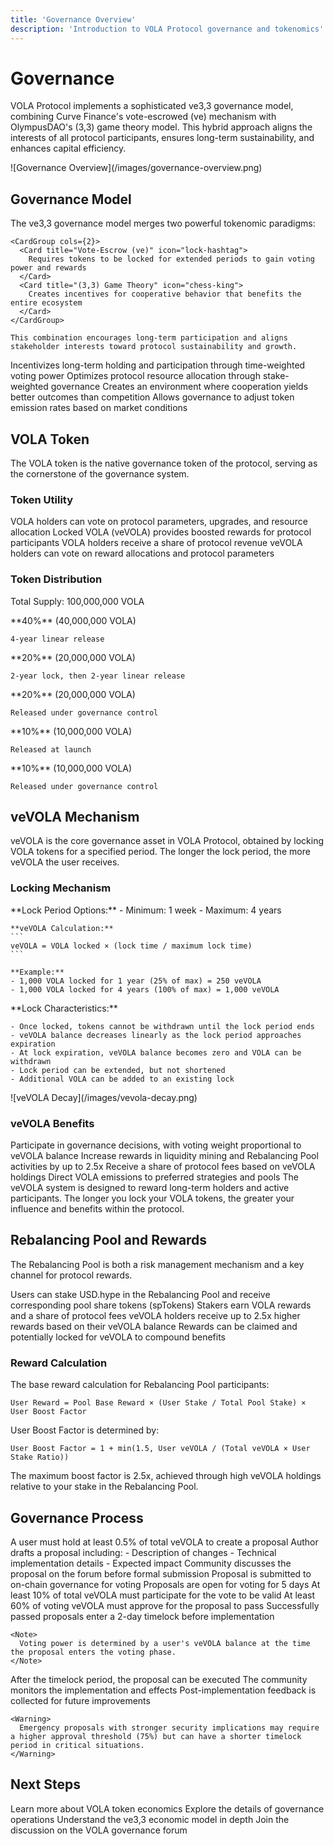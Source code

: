 ```yaml
---
title: 'Governance Overview'
description: 'Introduction to VOLA Protocol governance and tokenomics'
---
```


# Governance

VOLA Protocol implements a sophisticated ve3,3 governance model, combining Curve Finance's vote-escrowed (ve) mechanism with OlympusDAO's (3,3) game theory model. This hybrid approach aligns the interests of all protocol participants, ensures long-term sustainability, and enhances capital efficiency.

<Frame>
  ![Governance Overview](/images/governance-overview.png)
</Frame>

## Governance Model

<Tabs>
  <Tab title="ve3,3 Model">
    The ve3,3 governance model merges two powerful tokenomic paradigms:
    
    <CardGroup cols={2}>
      <Card title="Vote-Escrow (ve)" icon="lock-hashtag">
        Requires tokens to be locked for extended periods to gain voting power and rewards
      </Card>
      <Card title="(3,3) Game Theory" icon="chess-king">
        Creates incentives for cooperative behavior that benefits the entire ecosystem
      </Card>
    </CardGroup>
    
    This combination encourages long-term participation and aligns stakeholder interests toward protocol sustainability and growth.
  </Tab>
  
  <Tab title="Key Features">
    <CardGroup cols={2}>
      <Card title="Long-term Alignment" icon="handshake">
        Incentivizes long-term holding and participation through time-weighted voting power
      </Card>
      <Card title="Capital Efficiency" icon="money-bill-transfer">
        Optimizes protocol resource allocation through stake-weighted governance
      </Card>
      <Card title="Positive-Sum Design" icon="chart-line-up">
        Creates an environment where cooperation yields better outcomes than competition
      </Card>
      <Card title="Dynamic Emission Control" icon="sliders">
        Allows governance to adjust token emission rates based on market conditions
      </Card>
    </CardGroup>
  </Tab>
</Tabs>

## VOLA Token

The VOLA token is the native governance token of the protocol, serving as the cornerstone of the governance system.

### Token Utility

<Steps>
  <Step title="Protocol Governance">
    VOLA holders can vote on protocol parameters, upgrades, and resource allocation
  </Step>
  <Step title="Yield Enhancement">
    Locked VOLA (veVOLA) provides boosted rewards for protocol participants
  </Step>
  <Step title="Fee Distribution">
    VOLA holders receive a share of protocol revenue
  </Step>
  <Step title="Rebalancing Pool Direction">
    veVOLA holders can vote on reward allocations and protocol parameters
  </Step>
</Steps>

### Token Distribution

Total Supply: 100,000,000 VOLA

<CardGroup cols={2}>
  <Card title="Community Incentives" icon="users">
    **40%** (40,000,000 VOLA)
    
    4-year linear release
  </Card>
  <Card title="Team & Advisors" icon="user-group">
    **20%** (20,000,000 VOLA)
    
    2-year lock, then 2-year linear release
  </Card>
  <Card title="Ecosystem Development" icon="seedling">
    **20%** (20,000,000 VOLA)
    
    Released under governance control
  </Card>
  <Card title="Initial Liquidity" icon="water">
    **10%** (10,000,000 VOLA)
    
    Released at launch
  </Card>
  <Card title="Treasury" icon="vault">
    **10%** (10,000,000 VOLA)
    
    Released under governance control
  </Card>
</CardGroup>

## veVOLA Mechanism

<Card>
  veVOLA is the core governance asset in VOLA Protocol, obtained by locking VOLA tokens for a specified period. The longer the lock period, the more veVOLA the user receives.
</Card>

### Locking Mechanism

<Columns>
  <Column>
    **Lock Period Options:**
    - Minimum: 1 week
    - Maximum: 4 years
    
    **veVOLA Calculation:**
    ```
    veVOLA = VOLA locked × (lock time / maximum lock time)
    ```
    
    **Example:**
    - 1,000 VOLA locked for 1 year (25% of max) = 250 veVOLA
    - 1,000 VOLA locked for 4 years (100% of max) = 1,000 veVOLA
  </Column>
  
  <Column>
    **Lock Characteristics:**
    
    - Once locked, tokens cannot be withdrawn until the lock period ends
    - veVOLA balance decreases linearly as the lock period approaches expiration
    - At lock expiration, veVOLA balance becomes zero and VOLA can be withdrawn
    - Lock period can be extended, but not shortened
    - Additional VOLA can be added to an existing lock
  </Column>
</Columns>

<Frame>
  ![veVOLA Decay](/images/vevola-decay.png)
</Frame>

### veVOLA Benefits

<CardGroup cols={2}>
  <Card title="Voting Power" icon="check-to-slot">
    Participate in governance decisions, with voting weight proportional to veVOLA balance
  </Card>
  <Card title="Mining Boost" icon="rocket">
    Increase rewards in liquidity mining and Rebalancing Pool activities by up to 2.5x
  </Card>
  <Card title="Protocol Revenue" icon="money-bill-trend-up">
    Receive a share of protocol fees based on veVOLA holdings
  </Card>
  <Card title="Rebalancing Pool Voting" icon="arrow-right-arrow-left">
    Direct VOLA emissions to preferred strategies and pools
  </Card>
</CardGroup>

<Note>
  The veVOLA system is designed to reward long-term holders and active participants. The longer you lock your VOLA tokens, the greater your influence and benefits within the protocol.
</Note>

## Rebalancing Pool and Rewards

The Rebalancing Pool is both a risk management mechanism and a key channel for protocol rewards.

<Steps>
  <Step title="Stake Assets">
    Users can stake USD.hype in the Rebalancing Pool and receive corresponding pool share tokens (spTokens)
  </Step>
  <Step title="Earn Rewards">
    Stakers earn VOLA rewards and a share of protocol fees
  </Step>
  <Step title="Boost with veVOLA">
    veVOLA holders receive up to 2.5x higher rewards based on their veVOLA balance
  </Step>
  <Step title="Claim and Reinvest">
    Rewards can be claimed and potentially locked for veVOLA to compound benefits
  </Step>
</Steps>

### Reward Calculation

The base reward calculation for Rebalancing Pool participants:

```
User Reward = Pool Base Reward × (User Stake / Total Pool Stake) × User Boost Factor
```

User Boost Factor is determined by:

```
User Boost Factor = 1 + min(1.5, User veVOLA / (Total veVOLA × User Stake Ratio))
```

<Warning>
  The maximum boost factor is 2.5x, achieved through high veVOLA holdings relative to your stake in the Rebalancing Pool.
</Warning>

## Governance Process

<Tabs>
  <Tab title="Proposal Creation">
    <Steps>
      <Step title="Proposal Threshold">
        A user must hold at least 0.5% of total veVOLA to create a proposal
      </Step>
      <Step title="Draft Proposal">
        Author drafts a proposal including:
        - Description of changes
        - Technical implementation details
        - Expected impact
      </Step>
      <Step title="Discussion Period">
        Community discusses the proposal on the forum before formal submission
      </Step>
      <Step title="Formal Submission">
        Proposal is submitted to on-chain governance for voting
      </Step>
    </Steps>
  </Tab>
  
  <Tab title="Voting Process">
    <Steps>
      <Step title="Voting Period">
        Proposals are open for voting for 5 days
      </Step>
      <Step title="Quorum Requirement">
        At least 10% of total veVOLA must participate for the vote to be valid
      </Step>
      <Step title="Approval Threshold">
        At least 60% of voting veVOLA must approve for the proposal to pass
      </Step>
      <Step title="Timelock">
        Successfully passed proposals enter a 2-day timelock before implementation
      </Step>
    </Steps>
    
    <Note>
      Voting power is determined by a user's veVOLA balance at the time the proposal enters the voting phase.
    </Note>
  </Tab>
  
  <Tab title="Implementation">
    <Steps>
      <Step title="Execution">
        After the timelock period, the proposal can be executed
      </Step>
      <Step title="Monitoring">
        The community monitors the implementation and effects
      </Step>
      <Step title="Feedback">
        Post-implementation feedback is collected for future improvements
      </Step>
    </Steps>
    
    <Warning>
      Emergency proposals with stronger security implications may require a higher approval threshold (75%) but can have a shorter timelock period in critical situations.
    </Warning>
  </Tab>
</Tabs>

## Next Steps

<CardGroup cols={2}>
  <Card title="Tokenomics" icon="coins" href="/governance/tokenomics">
    Learn more about VOLA token economics
  </Card>
  <Card title="Governance Mechanisms" icon="gears" href="/governance/mechanisms">
    Explore the details of governance operations
  </Card>
  <Card title="Economic Model" icon="chart-pie" href="/governance/economic-model">
    Understand the ve3,3 economic model in depth
  </Card>
  <Card title="Community Forum" icon="comments" href="https://forum.vola.finance">
    Join the discussion on the VOLA governance forum
  </Card>
</CardGroup> 